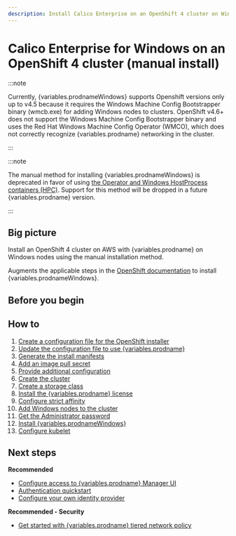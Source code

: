 ```yaml
---
description: Install Calico Enterprise on an OpenShift 4 cluster on Windows nodes
---
```



# Calico Enterprise for Windows on an OpenShift 4 cluster (manual install)

:::note

Currently, {variables.prodnameWindows} supports Openshift versions only up to v4.5 because it requires the Windows Machine Config Bootstrapper binary (wmcb.exe) for adding Windows nodes to clusters. OpenShift v4.6+ does not support the Windows Machine Config Bootstrapper binary and uses the Red Hat Windows Machine Config Operator (WMCO), which does not correctly recognize {variables.prodname} networking in the cluster.

:::

:::note

The manual method for installing {variables.prodnameWindows} is deprecated in favor of using [the Operator and Windows HostProcess containers (HPC)](../operator.mdx#install-calico-enterprise-for-windows-using-the-operator). Support for this method will be dropped in a future {variables.prodname} version.

:::

## Big picture

Install an OpenShift 4 cluster on AWS with {variables.prodname} on Windows nodes using the manual installation method.

Augments the applicable steps in the [OpenShift documentation](https://cloud.redhat.com/openshift/install) to install {variables.prodnameWindows}.

## Before you begin

<InstallOpenshiftBeforeYouBegin clusterOS='hybrid' />

## How to

1. [Create a configuration file for the OpenShift installer](#create-a-configuration-file-for-the-openshift-installer)
1. [Update the configuration file to use {variables.prodname}](#update-the-configuration-file-to-use-calico-enterprise)
1. [Generate the install manifests](#generate-the-install-manifests)
1. [Add an image pull secret](#add-an-image-pull-secret)
1. [Provide additional configuration](#provide-additional-configuration)
1. [Create the cluster](#create-the-cluster)
1. [Create a storage class](#create-a-storage-class)
1. [Install the {variables.prodname} license](#install-the-calico-enterprise-license)
1. [Configure strict affinity](#configure-strict-affinity)
1. [Add Windows nodes to the cluster](#add-windows-nodes-to-the-cluster)
1. [Get the Administrator password](#get-the-administrator-password)
1. [Install {variables.prodnameWindows}](#install-calico-enterprise-for-windows)
1. [Configure kubelet](#configure-kubelet)

<InstallOpenShift
  clusterType='standalone'
  clusterOS='hybrid'
/>

## Next steps

**Recommended**

- [Configure access to {variables.prodname} Manager UI](../../../../operations/cnx/access-the-manager.mdx)
- [Authentication quickstart](../../../../operations/cnx/authentication-quickstart.mdx)
- [Configure your own identity provider](../../../../operations/cnx/configure-identity-provider.mdx)

**Recommended - Security**

- [Get started with {variables.prodname} tiered network policy](../../../../network-policy/policy-tiers/tiered-policy.mdx)
